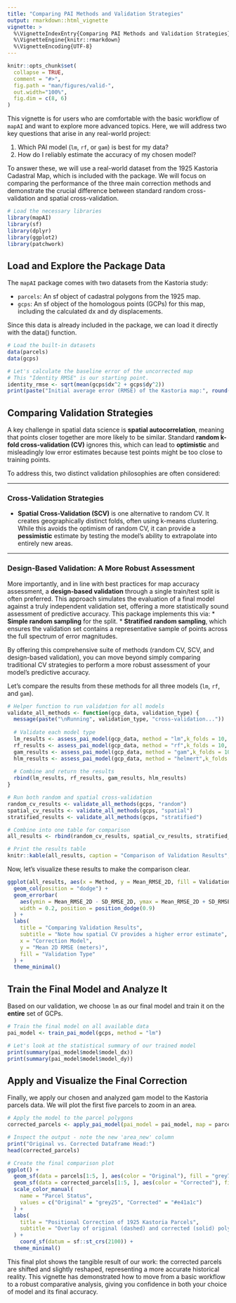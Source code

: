 ```yaml
---
title: "Comparing PAI Methods and Validation Strategies"
output: rmarkdown::html_vignette
vignette: >
  %\VignetteIndexEntry{Comparing PAI Methods and Validation Strategies}
  %\VignetteEngine{knitr::rmarkdown}
  %\VignetteEncoding{UTF-8}
---
```


```r
knitr::opts_chunk$set(
  collapse = TRUE,
  comment = "#>",
  fig.path = "man/figures/valid-",
  out.width="100%",
  fig.dim = c(8, 6)
)
```

This vignette is for users who are comfortable with the basic workflow of `mapAI` and want to explore more advanced topics. Here, we will address two key questions that arise in any real-world project:

1. Which PAI model (`lm`, `rf`, or `gam`) is best for my data?
2. How do I reliably estimate the accuracy of my chosen model?

To answer these, we will use a real-world dataset from the 1925 Kastoria Cadastral Map, which is included with the package. We will focus on comparing the performance of the three main correction methods and demonstrate the crucial difference between standard random cross-validation and spatial cross-validation.

```r
# Load the necessary libraries
library(mapAI)
library(sf)
library(dplyr)
library(ggplot2)
library(patchwork)
```

## Load and Explore the Package Data

The `mapAI` package comes with two datasets from the Kastoria study:

* `parcels`: An sf object of cadastral polygons from the 1925 map.
* `gcps`: An sf object of the homologous points (GCPs) for this map, including the calculated dx and dy displacements.

Since this data is already included in the package, we can load it directly with the data() function.

```r
# Load the built-in datasets
data(parcels)
data(gcps)

# Let's calculate the baseline error of the uncorrected map
# This "Identity RMSE" is our starting point.
identity_rmse <- sqrt(mean(gcps$dx^2 + gcps$dy^2))
print(paste("Initial average error (RMSE) of the Kastoria map:", round(identity_rmse, 2), "meters"))

```


## Comparing Validation Strategies

A key challenge in spatial data science is **spatial autocorrelation**, meaning that points closer together are more likely to be similar. Standard **random k-fold cross-validation (CV)** ignores this, which can lead to **optimistic** and misleadingly low error estimates because test points might be too close to training points.

To address this, two distinct validation philosophies are often considered:

---

### Cross-Validation Strategies
* **Spatial Cross-Validation (SCV)** is one alternative to random CV. It creates geographically distinct folds, often using k-means clustering. While this avoids the optimism of random CV, it can provide a **pessimistic** estimate by testing the model's ability to extrapolate into entirely new areas.

---

### Design-Based Validation: A More Robust Assessment
More importantly, and in line with best practices for map accuracy assessment, a **design-based validation** through a single train/test split is often preferred. This approach simulates the evaluation of a final model against a truly independent validation set, offering a more statistically sound assessment of predictive accuracy. This package implements this via:
* **Simple random sampling** for the split.
* **Stratified random sampling**, which ensures the validation set contains a representative sample of points across the full spectrum of error magnitudes.

By offering this comprehensive suite of methods (random CV, SCV, and design-based validation), you can move beyond simply comparing traditional CV strategies to perform a more robust assessment of your model's predictive accuracy.

Let's compare the results from these methods for all three models (`lm`, `rf`, and `gam`).

```r
# Helper function to run validation for all models
validate_all_methods <- function(gcp_data, validation_type) {
  message(paste("\nRunning", validation_type, "cross-validation..."))
  
  # Validate each model type
  lm_results <- assess_pai_model(gcp_data, method = "lm",k_folds = 10, seed = 1, validation_type = validation_type)
  rf_results <- assess_pai_model(gcp_data, method = "rf",k_folds = 10, seed = 1, validation_type = validation_type)
  gam_results <- assess_pai_model(gcp_data, method = "gam",k_folds = 10, seed = 1, validation_type = validation_type)
  hlm_results <- assess_pai_model(gcp_data, method = "helmert",k_folds = 10, seed = 1, validation_type = validation_type)
  
  # Combine and return the results
  rbind(lm_results, rf_results, gam_results, hlm_results)
}

# Run both random and spatial cross-validation
random_cv_results <- validate_all_methods(gcps, "random")
spatial_cv_results <- validate_all_methods(gcps, "spatial")
stratified_results <- validate_all_methods(gcps, "stratified")

# Combine into one table for comparison
all_results <- rbind(random_cv_results, spatial_cv_results, stratified_results)

# Print the results table
knitr::kable(all_results, caption = "Comparison of Validation Results", digits = 2)
```

Now, let's visualize these results to make the comparison clear.

```r
ggplot(all_results, aes(x = Method, y = Mean_RMSE_2D, fill = ValidationType)) +
  geom_col(position = "dodge") +
  geom_errorbar(
    aes(ymin = Mean_RMSE_2D - SD_RMSE_2D, ymax = Mean_RMSE_2D + SD_RMSE_2D),
    width = 0.2, position = position_dodge(0.9)
  ) +
  labs(
    title = "Comparing Validation Results",
    subtitle = "Note how spatial CV provides a higher error estimate",
    x = "Correction Model",
    y = "Mean 2D RMSE (meters)",
    fill = "Validation Type"
  ) +
  theme_minimal()
```

## Train the Final Model and Analyze It

Based on our validation, we choose `lm` as our final model and train it on the **entire** set of GCPs.

```r

# Train the final model on all available data
pai_model <- train_pai_model(gcps, method = "lm")

# Let's look at the statistical summary of our trained model
print(summary(pai_model$model$model_dx))
print(summary(pai_model$model$model_dy))

```

## Apply and Visualize the Final Correction

Finally, we apply our chosen and analyzed gam model to the Kastoria parcels data. We will plot the first five parcels to zoom in an area.

```r
# Apply the model to the parcel polygons
corrected_parcels <- apply_pai_model(pai_model = pai_model, map = parcels)

# Inspect the output - note the new 'area_new' column
print("Original vs. Corrected Dataframe Head:")
head(corrected_parcels)

# Create the final comparison plot
ggplot() +
  geom_sf(data = parcels[1:5, ], aes(color = "Original"), fill = "grey75", linetype = "dashed") +
  geom_sf(data = corrected_parcels[1:5, ], aes(color = "Corrected"), fill = NA) +
  scale_color_manual(
    name = "Parcel Status",
    values = c("Original" = "grey25", "Corrected" = "#e41a1c")
  ) +
  labs(
    title = "Positional Correction of 1925 Kastoria Parcels",
    subtitle = "Overlay of original (dashed) and corrected (solid) polygons"
  ) +
    coord_sf(datum = sf::st_crs(2100)) +
  theme_minimal()
```

This final plot shows the tangible result of our work: the corrected parcels are shifted and slightly reshaped, representing a more accurate historical reality. This vignette has demonstrated how to move from a basic workflow to a robust comparative analysis, giving you confidence in both your choice of model and its final accuracy.


